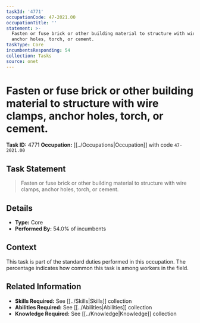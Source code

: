 ```yaml
---
taskId: '4771'
occupationCode: 47-2021.00
occupationTitle: ''
statement: >-
  Fasten or fuse brick or other building material to structure with wire clamps,
  anchor holes, torch, or cement.
taskType: Core
incumbentsResponding: 54
collection: Tasks
source: onet
---
```

# Fasten or fuse brick or other building material to structure with wire clamps, anchor holes, torch, or cement.

**Task ID:** 4771
**Occupation:** [[../Occupations|Occupation]] with code `47-2021.00`

## Task Statement

> Fasten or fuse brick or other building material to structure with wire clamps, anchor holes, torch, or cement.

## Details

- **Type:** Core
- **Performed By:** 54.0% of incumbents

## Context

This task is part of the standard duties performed in this occupation. The percentage indicates how common this task is among workers in the field.

## Related Information

- **Skills Required:** See [[../Skills|Skills]] collection
- **Abilities Required:** See [[../Abilities|Abilities]] collection
- **Knowledge Required:** See [[../Knowledge|Knowledge]] collection
